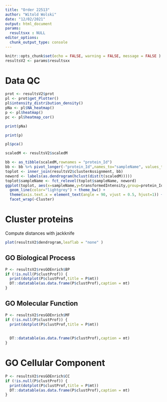 ```yaml
---
title: "Order 22513"
author: "Witold Wolski"
date: "12/02/2021"
output: html_document
params:
  resultsxx : NULL
editor_options: 
  chunk_output_type: console
---
```


```r

knitr::opts_chunk$set(echo = FALSE, warning = FALSE, message = FALSE )
resultsV2 <- params$resultsxx

```


# Data QC

```r
prot <- resultsV2$prot
pl <- prot$get_Plotter()
pl$intensity_distribution_density()
pNa <- pl$NA_heatmap()
p <- pl$heatmap()
pc <- pl$heatmap_cor()
```

```r
print(pNa)
```


```r
print(p)
```

```r
pl$pca()

```

```r
scaledM <- resultsV2$scaledM

bb <- as_tibble(scaledM,rownames = "protein_Id")
bb <- bb %>% pivot_longer(-"protein_Id",names_to="sampleName", values_to = "transformedIntensity")
toplot <- inner_join(resultsV2$clusterAssignment, bb)
neword <- labels(as.dendrogram(hclust(dist(t(scaledM)))))
toplot$sampleName <- fct_relevel(toplot$sampleName, neword)
ggplot(toplot, aes(x=sampleName,y=transformedIntensity,group=protein_Id)) +
  geom_line(color="lightgrey") + theme_bw() +
  theme(axis.text.x = element_text(angle = 90, vjust = 0.5, hjust=1)) +
  facet_wrap(~Cluster)
```


# Cluster proteins


Compute distances with jackknife



```r
plot(resultsV2$dendrogram,leaflab = "none" )
```

## GO Biological Process


```r
P <- resultsV2$resGOEnrich$BP
if (!is.null(P$clustProf)) {
  print(dotplot(P$clustProf,title = P$mt))
  DT::datatable(as.data.frame(P$clustProf),caption = mt)
}
```

## GO Molecular Function

```r
P <- resultsV2$resGOEnrich$MF
if (!is.null(P$clustProf)) {
  print(dotplot(P$clustProf,title = P$mt))
  
  
  DT::datatable(as.data.frame(P$clustProf),caption = mt)
}
```

# GO Cellular Component

```r
P <- resultsV2$resGOEnrich$CC
if (!is.null(P$clustProf)) {
  print(dotplot(P$clustProf,title = P$mt))
  DT::datatable(as.data.frame(P$clustProf),caption = mt)
}

```


